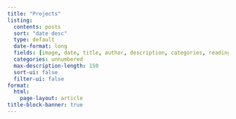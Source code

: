 ```yaml
---
title: "Projects"
listing:
  contents: posts
  sort: "date desc"
  type: default
  date-format: long
  fields: [image, date, title, author, description, categories, reading-time]
  categories: unnumbered
  max-description-length: 150
  sort-ui: false
  filter-ui: false
format: 
  html:
    page-layout: article
title-block-banner: true
---
```


